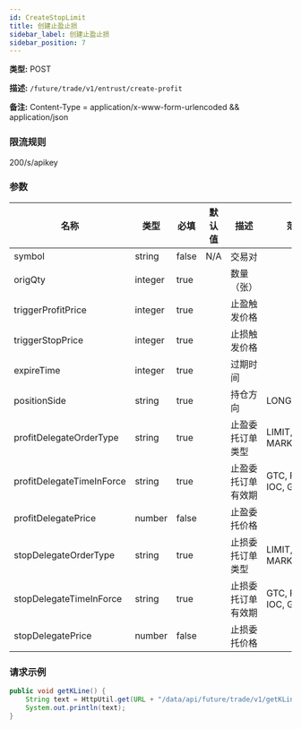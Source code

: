 ```yaml
---
id: CreateStopLimit
title: 创建止盈止损
sidebar_label: 创建止盈止损
sidebar_position: 7
---
```


**类型:** POST

**描述:** `/future/trade/v1/entrust/create-profit`

**备注:** Content-Type = application/x-www-form-urlencoded && application/json

### 限流规则

200/s/apikey

### 参数

| 名称 | 类型 | 必填 | 默认值 | 描述 | 范围 |
| --- | --- | --- | --- | --- | --- |
| symbol | string | false | N/A | 交易对 |  |
| origQty | integer | true |  | 数量（张） |  |
| triggerProfitPrice | integer | true |  | 止盈触发价格 |  |
| triggerStopPrice | integer | true |  | 止损触发价格 |  |
| expireTime | integer | true |  | 过期时间 |  |
| positionSide | string | true |  | 持仓方向 | LONG;SHORT |
| profitDelegateOrderType | string | true |  | 止盈委托订单类型 | LIMIT, MARKET |
| profitDelegateTimeInForce | string | true |  | 止盈委托订单有效期 | GTC, FOK, IOC, GTX |
| profitDelegatePrice | number | false |  | 止盈委托价格 |  |
| stopDelegateOrderType | string | true |  | 止损委托订单类型 | LIMIT, MARKET |
| stopDelegateTimeInForce | string | true |  | 止损委托订单有效期 | GTC, FOK, IOC, GTX |
| stopDelegatePrice | number | false |  | 止损委托价格 |  |

### 请求示例

```java title="Java"
public void getKLine() {
    String text = HttpUtil.get(URL + "/data/api/future/trade/v1/getKLine?market=btc_usdt&type=1min&since=0");
    System.out.println(text);
}
```